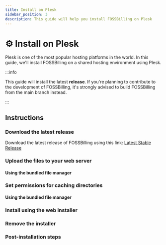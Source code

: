 ```yaml
---
title: Install on Plesk
sidebar_position: 3
description: This guide will help you install FOSSBilling on Plesk
---
```


# :gear: Install on Plesk
Plesk is one of the most popular hosting platforms in the world. In this guide, we'll install FOSSBilling on a shared hosting environment using Plesk.

:::info

This guide will install the latest **release**. If you're planning to contribute to the development of FOSSBilling, it's strongly advised to build FOSSBilling from the main branch instead.

:::

## Instructions

### Download the latest release
Download the latest release of FOSSBilling using this link: [Latest Stable Release](https://fossbilling.org/downloads/stable)

### Upload the files to your web server
#### Using the bundled file manager

### Set permissions for caching directories
#### Using the bundled file manager

### Install using the web installer

### Remove the installer

### Post-installation steps

